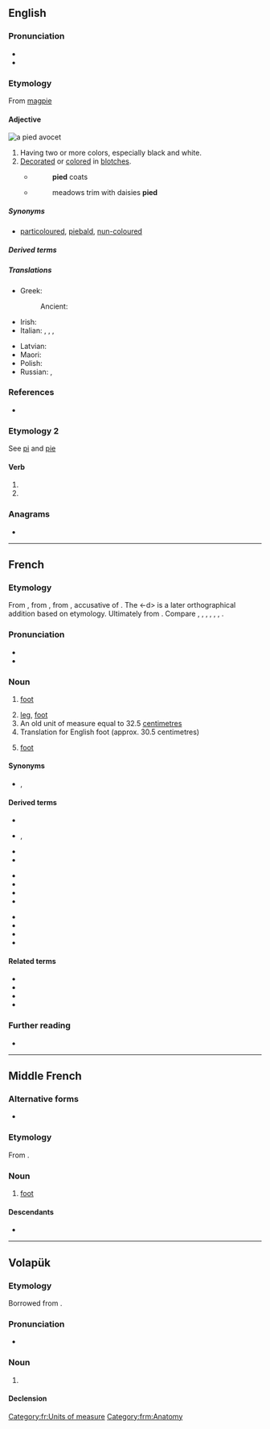 ==English==

===Pronunciation===
* {{IPA|/paɪd/|lang=en}}
* {{rhymes|aɪd|lang=en}}

===Etymology===
From [[magpie]]

====Adjective====
[[File:Pied Avocet Recurvirostra avosetta.jpg|thumb|a [[pied avocet]]]]
{{en-adj}}

# Having two or more colors, especially black and white.
# [[decorate|Decorated]] or [[color]]ed in [[blotch]]es.
#* {{rfdate|en|and other bibliographic particulars, eg, title of work, page, url, full name of author}} {{w|Burton}}
#*: '''pied''' coats
#* {{rfdate|en|and other bibliographic particulars, eg, title of work, page, url}} {{w|John Milton}}
#*: meadows trim with daisies '''pied'''

=====Synonyms=====
* {{sense|having two or more colors}} [[particoloured]], [[piebald]], [[nun-coloured]]

=====Derived terms=====
{{der3|en|[[pied avocet]] (''{{ll|mul|Recurvirostra avosetta}}'')|{{vern|pied antelope}} (†{{taxlink|Damaliscus dorcas dorcas|subspecies|ver=190817}})|{{vern|pied bat}} ({{taxlink|Niumbaha superba|species|ver=190817}})|[[pied currawong]] ({{taxlink|Strepera graculina|species|ver=190817}})|[[pied-billed grebe]] (''{{ll|mul|Podilymbus podiceps}}'')|{{vern|pied finch}} (male ''{{ll|mul|Fringilla coelebs}}'')|{{vern|pied flycatcher}}|[[pied kingfisher]] (''{{ll|mul|Ceryle rudis}}'')|{{vern|pied monarch}} ({{taxlink|Arses kaupi|species|ver=190817}})|Pied Piper|[[pied wagtail]] ({{taxlink|Motacilla alba|species|ver=190817}})}}

=====Translations=====
{{trans-top|decorated or colored in blotches}}
* Greek: {{t+|el|παρδαλός|m}}
*: Ancient: {{t|grc|ποικίλος}}
* Irish: {{t|ga|alabhreac}}
* Italian: {{t+|it|variegato}}, {{t+|it|variopinto}}, {{t+|it|screziato}}, {{t+|it|macchiettato}}
{{trans-mid}}
* Latvian: {{t|lv|raibs}}
* Maori: {{t|mi|ōpure}}
* Polish: {{t+|pl|pstry|m}}
* Russian: {{t+|ru|пёстрый|m}}, {{t+|ru|разноцве́тный|m}}
{{trans-bottom}}

===References===
* {{R:OneLook}}

===Etymology 2===
See [[pi]] and [[pie]]

====Verb====
{{head|en|verb form}}

# {{en-past of|pi}}
# {{en-past of|pie}}

===Anagrams===
* {{anagrams|en|a=deip|Diep|Pedi|pedi|pide}}

----

==French==

===Etymology===
From {{inh|fr|frm|pied}}, from {{inh|fr|fro|pié}}, from {{inh|fr|la|pedem}}, accusative of {{m|la|pes}}. The <-d> is a later orthographical addition based on etymology. Ultimately from {{inh|fr|ine-pro|*pṓds}}. Compare {{cog|ca|peu}}, {{cog|it|piede}}, {{cog|lv|pēda}}, {{cog|lt|pėda}}, {{cog|pt|pé}}, {{cog|sc|pei}}, {{cog|es|pie}}.

===Pronunciation===
* {{fr-IPA}}
* {{audio|Fr-pied.ogg|audio|lang=fr}}

===Noun===
{{fr-noun|m}}

# {{lb|fr|anatomy}} [[foot]]
# [[leg]], [[foot]] {{gloss|projection on the bottom of a piece of equipment to support it}}
# An old unit of measure equal to 32.5 [[centimetre]]s
# Translation for English foot (approx. 30.5 centimetres)
# {{lb|fr|poetry}} [[foot]]

====Synonyms====
* {{sense|organ}} {{qualifier|slang}} {{l|fr|panard}}, {{qualifier|informal}} {{l|fr|peton}}

====Derived terms====
{{der-top3}}
* {{l|fr|à pied}}
* {{l|fr|bête comme ses pieds}}, {{l|fr|con comme ses pieds}}
* {{l|fr|casse-pieds}}
* {{l|fr|être le pied}}
{{der-mid3}}
* {{l|fr|coup de pied}}
* {{l|fr|pied-à-terre}}
* {{l|fr|pied-bot}}
* {{l|fr|pied-de-biche}}
{{der-mid3}}
* {{l|fr|pied de nez}}
* {{l|fr|pied plat}}
* {{l|fr|plain-pied}}
* {{l|fr|prendre son pied}}
{{der-bottom}}

====Related terms====
* {{l|fr|piédouche}}
* {{l|fr|piétiner}}
* {{l|fr|piéton}}
* {{l|fr|podo-}}

===Further reading===
* {{R:TLFi}}

[[Category:fr:Units of measure]]

----

==Middle French==

===Alternative forms===
* {{alter|frm|pié}}

===Etymology===
From {{inh|frm|fro|pié}}.

===Noun===
{{frm-noun|m}}

# [[foot]]

====Descendants====
* {{desc|fr|pied}}

[[Category:frm:Anatomy]]

----

==Volapük==

===Etymology===
Borrowed from {{bor|vo|fr|pied}}.

===Pronunciation===
* {{IPA|lang=vo|/piˈed/}}

===Noun===
{{vo-noun}}

# {{lb|vo|unit of measure}} {{l|en|foot}}

====Declension====
{{vo-decl-noun}}